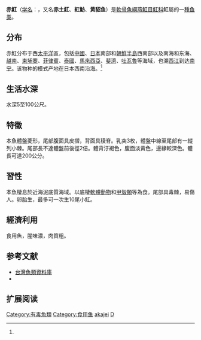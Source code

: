 {{Speciesbox
| name = 赤魟
| image = Japan stingrays.jpg
| image_width = 250px
| status = NT
| status_system = iucn3.1
| genus = Dasyatis
| species = akajei
| authority = Muller et Henle, 1841<ref name=id5268>{{cite web| url =http://www.bioinfo.cn/db05/BjdwSpecies.php?action=view&id=5268| title =赤魟| work =中国动物物种编目数据库| publisher =中国科学院微生物研究所| author =中国科学院动物研究所| accessdate =2009-04-11| deadurl =yes| archiveurl =https://web.archive.org/web/20160305071119/http://www.bioinfo.cn/db05/BjdwSpecies.php?action=view&id=5268| archivedate =2016-03-05}}</ref>
| synonyms = *''Trygon akajei''<br /><small>Müller & Henle, 1841</small>
}}
'''赤魟'''（[[学名|学名]]：{{lang|la|''Dasyatis akajei''}}，又名'''赤土魟'''、'''紅魴'''、'''黄貂鱼'''）是[[軟骨魚綱|軟骨魚綱]][[燕魟目|燕魟目]][[魟科|魟科]]魟屬的一[[種|種]][[鱼类|鱼类]]。

==分布==
赤魟分布于西[[太平洋|太平洋]]區，包括[[中國|中國]]、[[日本|日本]]南部和[[朝鮮半島|朝鮮半島]]西南部以及南海和东海、[[越南|越南]]、[[柬埔寨|柬埔寨]]、[[菲律賓|菲律賓]]、[[泰國|泰國]]、[[馬來西亞|馬來西亞]]、[[斐濟|斐濟]]、[[吐瓦魯|吐瓦魯]]等海域，也溯[[西江|西江]]到达[[南宁|南宁]]。该物种的模式产地在日本西南沿海。<ref name=id5268/>

==生活水深==
水深5至100公尺。

==特徵==
本魚體盤菱形，尾部腹面具皮摺，背面具稜脊。乳突3枚，體盤中線至尾部有一縱列小棘。尾部長不達體盤前後徑2倍。體背汙褐色，腹面淡黃色，邊緣較深色。體長可達200公分。

==習性==
本魚棲息於近海泥底質海域。以底棲[[軟體動物|軟體動物]]和[[甲殼類|甲殼類]]等為食。尾部具毒棘，易傷人。卵胎生，最多可一次生10尾小魟。

==經濟利用==
食用魚，腥味濃，肉質粗。

==参考文献==
*[http://fishdb.sinica.edu.tw/ 台灣魚類資料庫] {{Wayback|url=http://fishdb.sinica.edu.tw/ |date=20160304193340 }}
*{{FishBase_species|genus=Dasyatis|species=akajei|year=2011|month=12}}
{{reflist}}

==扩展阅读==
{{refbegin}}
{{wikispecies-inline|Dasyatis akajei|赤魟}}
{{refend}}
{{Taxonbar|from=Q135458}}

[[Category:有毒魚類|Category:有毒魚類]]
[[Category:食用鱼|Category:食用鱼]]
[[Category:魟屬|akajei]]
[[Category:1841年描述的魚類|D]]